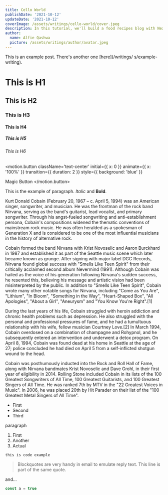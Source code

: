 ```yaml
---
title: Cello World
publishDate: '2021-10-12'
updateDate: '2021-10-12'
coverImage: /assets/writings/cello-world/cover.jpeg
description: In this tutorial, we'll build a food recipes blog with Next.js, MDX, Tailwind CSS, and TypeScript. MDX allows you to write JSX in your markdown file, making it easy and flexible to create and update articles.
author:
  name: Alfie Qashwa
  picture: /assets/writings/author/avatar.jpeg
---
```



This is an example post. There's another one [here](/writings/
s/example-writing).

# This is H1

## This is H2

### This is H3

#### This is H4

##### This is H5

###### This is H6

<motion.button
  className='text-center'
  initial={{ x: 0 }}
  animate={{ x: '100%' }}
  transition={{ duration: 2 }}
  style={{ background: 'blue' }}
>
  Magic Button
</motion.button>

<HeroWithQuote quote='✨ Cello World ✨' />

This is the example of paragraph. _Italic_ and **Bold**.

Kurt Donald Cobain (February 20, 1967 – c. April 5, 1994) was an American singer, songwriter, and musician. He was the frontman of the rock band Nirvana, serving as the band's guitarist, lead vocalist, and primary songwriter. Through his angst-fueled songwriting and anti-establishment persona, Cobain's compositions widened the thematic conventions of mainstream rock music. He was often heralded as a spokesman of Generation X and is considered to be one of the most influential musicians in the history of alternative rock.

Cobain formed the band Nirvana with Krist Novoselic and Aaron Burckhard in 1987 and established it as part of the Seattle music scene which later became known as grunge. After signing with major label DGC Records, Nirvana found global success with "Smells Like Teen Spirit" from their critically acclaimed second album Nevermind (1991). Although Cobain was hailed as the voice of his generation following Nirvana's sudden success, he resented this, believing his message and artistic vision had been misinterpreted by the public. In addition to "Smells Like Teen Spirit", Cobain wrote many other notable songs for Nirvana, including "Come as You Are", "Lithium", "In Bloom", "Something in the Way", "Heart-Shaped Box", "All Apologies", "About a Girl", "Aneurysm" and "You Know You're Right".[1]

During the last years of his life, Cobain struggled with heroin addiction and chronic health problems such as depression. He also struggled with the personal and professional pressures of fame, and he had a tumultuous relationship with his wife, fellow musician Courtney Love.[2] In March 1994, Cobain overdosed on a combination of champagne and Rohypnol, and he subsequently entered an intervention and underwent a detox program. On April 8, 1994, Cobain was found dead at his home in Seattle at the age of 27; police concluded he had died on April 5 from a self-inflicted shotgun wound to the head.

Cobain was posthumously inducted into the Rock and Roll Hall of Fame, along with Nirvana bandmates Krist Novoselic and Dave Grohl, in their first year of eligibility in 2014. Rolling Stone included Cobain in its lists of the 100 Greatest Songwriters of All Time, 100 Greatest Guitarists, and 100 Greatest Singers of All Time. He was ranked 7th by MTV in the "22 Greatest Voices in Music". In 2006, he was placed 20th by Hit Parader on their list of the "100 Greatest Metal Singers of All Time".

- First
- Second
- Third

paragraph

1. First
2. Another
3. Actual

`this is code example`

> Blockquotes are very handy in email to emulate reply text.
> This line is part of the same quote.

and...

```js
const a = true
```
